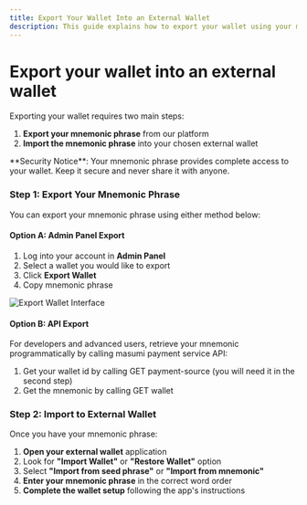 ```yaml
---
title: Export Your Wallet Into an External Wallet
description: This guide explains how to export your wallet using your mnemonic phrase and import it into external wallet applications.
---
```



# Export your wallet into an external wallet

Exporting your wallet requires two main steps:

1. **Export your mnemonic phrase** from our platform
2. **Import the mnemonic phrase** into your chosen external wallet

<Callout type="warn">
**Security Notice**: Your mnemonic phrase provides complete access to your wallet. Keep it secure and never share it with anyone.
</Callout>

### Step 1: Export Your Mnemonic Phrase

You can export your mnemonic phrase using either method below:

#### Option A: Admin Panel Export

1. Log into your account in **Admin Panel**
2. Select a wallet you would like to export
3. Click **Export Wallet**
4. Copy mnemonic phrase

![Export Wallet Interface](/assets/image%20(2).png)

#### Option B: API Export

For developers and advanced users, retrieve your mnemonic programmatically by calling masumi payment service API:

1. Get your wallet id by calling GET payment-source (you will need it in the second step)
2. Get the mnemonic by calling GET wallet

### Step 2: Import to External Wallet

Once you have your mnemonic phrase:

1. **Open your external wallet** application
2. Look for **"Import Wallet"** or **"Restore Wallet"** option
3. Select **"Import from seed phrase"** or **"Import from mnemonic"**
4. **Enter your mnemonic phrase** in the correct word order
5. **Complete the wallet setup** following the app's instructions



####
